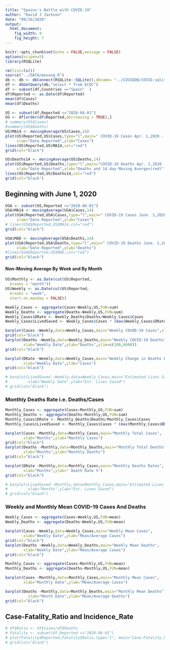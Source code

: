 ```yaml
---
title: "Spains's Battle with COVID-19"
author: "David J Jackson"
date: "09/16/2020"
output: 
  html_document: 
    fig_width: 9
    fig_height: 7
---
```


```r
knitr::opts_chunk$set(echo = FALSE,message = FALSE)
options(scipen=5)
library(RSQLite)
```
```r
rm(list=ls())
source("../DATA/movavg.R")
db <- db <- dbConnect(RSQLite::SQLite(),dbname= "../COVIDDB/COVID.sqlite3")
df <- dbGetQuery(db,"select * from ECDC")
df <- subset(df,Countries =="Spain"  )
df$Reported <- as.Date(df$Reported)
mean(df$Cases)
mean(df$Deaths)

```
```r
US <- subset(df,Reported >="2020-04-01")
US <- df[order(df$Reported,decreasing = TRUE),]
# summary(US$Cases)
#summary(US$Deaths)
US$MA14 <- movingAverage(US$Cases,14)
plot(US$Reported,US$Cases,type="l",main=" COVID-19 Cases Apr. 1,2020 - Pesent",
     xlab="Date Reported",ylab="Cases")
lines(US$Reported,US$MA14,col="red")
grid(col="black")
```
```r
US$Deaths14 <- movingAverage(US$Deaths,14)
plot(US$Reported,US$Deaths,type="l",main="COVID-19 Deaths Apr. 1,2020 - Present",
     xlab="Date Reported",ylab="Deaths and 14 day Moving Averges(red)",ylim=c(0,1500))
lines(US$Reported,US$Deaths14,col="red")
grid(col="black")
```

## Beginning with June 1, 2020

```r
USA <- subset(US,Reported >="2020-06-01")
USA$MA14 <- movingAverage(USA$Cases,14)
plot(USA$Reported,USA$Cases,type="l",main=" COVID-19 Cases June. 1,2020 - Sept, 7, 2020",
     xlab="Date Reported",ylab="Cases")
# lines(USA$Reported,US$MA14,col="red")
grid(col="black")

USA$MAD <- movingAverage(USA$Deaths,14)
plot(USA$Reported,USA$Deaths,type="l",main=" COVID-19 Deaths June. 1,2020 - Sept, 7, 2020",
     xlab="Date Reported",ylab="Deaths")
#lines(USA$Reported,US$MAD,col="red")
grid(col="black")
```


#### Non-Moving Average By Week and By Month

```r
US$Monthly <- as.Date(cut(US$Reported,
  breaks = "month"))
US$Weekly <- as.Date(cut(US$Reported,
  breaks = "week",
  start.on.monday = FALSE))

```
```r
Weekly_Cases <- aggregate(Cases~Weekly,US,FUN=sum)
Weekly_Deaths <- aggregate(Deaths~Weekly,US,FUN=sum)
Weekly_Cases$DRate <- Weekly_Deaths$Deaths/Weekly_Cases$Cases
Weekly_Cases$LivedSaved <- Weekly_Cases$Cases * (max(Weekly_Cases$DRate) - Weekly_Cases$DRate) * 100

```
```r
barplot(Cases ~Weekly,data=Weekly_Cases,main="Weekly COVOD-19 Cases",xlab="Weekly Date",ylab="Cases")
grid(col="black")
barplot(Deaths ~Weekly,data=Weekly_Deaths,main="Weekly COVID-19 Deaths",
        xlab="Weekly Date",ylab="Deaths",ylim=c(100,6000))
grid(col="black")

barplot(DRate ~Weekly,data=Weekly_Cases,main="Weekly Change in Deaths Rates",
        xlab="Weekly Date",ylab="Cases")
grid(col="black")

# barplot(LivedSaved ~Weekly,data=Weekly_Cases,main="Estimated Lives Saved Per Week",
#         xlab="Weekly Date",ylab="Est. Lives Saved")
# grid(col="black")
```

###  Monthly Deaths Rate i.e. Deaths/Cases

```r

Monthly_Cases <- aggregate(Cases~Monthly,US,FUN=sum)
Monthly_Deaths <- aggregate(Deaths~Monthly,US,FUN=sum)
Monthly_Cases$DRate <- Monthly_Deaths$Deaths/Monthly_Cases$Cases
Monthly_Cases$LivedSaved <- Monthly_Cases$Cases * (max(Monthly_Cases$DRate) - Monthly_Cases$DRate) * 100

```
```r
barplot(Cases ~Monthly,data=Monthly_Cases,main="Monthly Total Cases",
        xlab="Months",ylab="Monthly Cases")
grid(col="black")
barplot(Deaths ~Monthly,data=Monthly_Deaths,main="Monthly Total Deaths",
        xlab="Months",ylab="Monthly Deaths")
grid(col="black")

barplot(DRate ~Monthly,data=Monthly_Cases,main="Monthly Deaths Rates",
        xlab="Months",ylab=" Death Rate %")
grid(col="black")

# barplot(LivedSaved ~Monthly,data=Monthly_Cases,main="Estimated Lives Saved",
#         xlab="Months",ylab="Est. Lives Saved")
# grid(col="black")
```

### Weekly and Monthly Mean COVID-19 Cases And Deaths

```r
Weekly_Cases <- aggregate(Cases~Weekly,US,FUN=mean)
Weekly_Deaths <- aggregate(Deaths~Weekly,US,FUN=mean)
```
```r
barplot(Cases ~Weekly,data=Weekly_Cases,main="Weekly Mean Cases",
        xlab="Weekly Date",ylab="Mean/Average Cases")
grid(col="black")
barplot(Deaths ~Weekly,data=Weekly_Deaths,main="Weekly Mean Deaths",
        xlab="Weekly Date",ylab="Mean/Average Cases")
grid(col="black")
```
```r
Monthly_Cases <- aggregate(Cases~Monthly,US,FUN=mean)
Monthly_Deaths <- aggregate(Deaths~Monthly,US,FUN=mean)
```
```r
barplot(Cases ~Monthly,data=Monthly_Cases,main="Monthly Mean Cases",
        xlab="Monthly Date",ylab="Mean/Average Cases")

barplot(Deaths ~Monthly,data=Monthly_Deaths,main="Monthly Mean Deaths",
          xlab="Month Date",ylab="Mean/Average Deaths")
grid(col="black")
```
## Case-Fatality_Ratio and Incidence_Rate

```r
# df$Ratio <- df$Cases/df$Deaths 
# Fatality <- subset(df,Reported >="2020-06-01")
# plot(Fatality$Reported,Fatality$Ratio,type="l", main="Case-Fatality_Ratio")
# grid(col="black")
```
